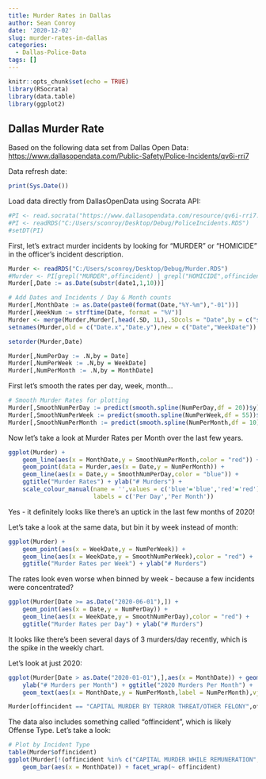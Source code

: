 ```yaml
---
title: Murder Rates in Dallas
author: Sean Conroy
date: '2020-12-02'
slug: murder-rates-in-dallas
categories:
  - Dallas-Police-Data
tags: []
---
```


```r

knitr::opts_chunk$set(echo = TRUE)
library(RSocrata)
library(data.table)
library(ggplot2)

```

## Dallas Murder Rate

Based on the following data set from Dallas Open Data:
<https://www.dallasopendata.com/Public-Safety/Police-Incidents/qv6i-rri7>
    
    
Data refresh date:
```r
print(Sys.Date())
```

Load data directly from DallasOpenData using Socrata API:
```r

#PI <- read.socrata("https://www.dallasopendata.com/resource/qv6i-rri7.csv")
#PI <- readRDS("C:/Users/sconroy/Desktop/Debug/PoliceIncidents.RDS")
#setDT(PI)

```


First, let's extract murder incidents by looking for "MURDER" or "HOMICIDE" in the officer's incident description.
```r
Murder <- readRDS("C:/Users/sconroy/Desktop/Debug/Murder.RDS")
#Murder <- PI[grepl("MURDER",offincident) | grepl("HOMICIDE",offincident),]
Murder[,Date := as.Date(substr(date1,1,10))]

# Add Dates and Incidents / Day & Month counts 
Murder[,MonthDate := as.Date(paste0(format(Date,"%Y-%m"),"-01"))]
Murder[,WeekNum := strftime(Date, format = "%V")]
Murder <- merge(Murder,Murder[,head(.SD, 1L),.SDcols = "Date",by = c("servyr","WeekNum")],by = c("servyr","WeekNum"))
setnames(Murder,old = c("Date.x","Date.y"),new = c("Date","WeekDate"))

setorder(Murder,Date)

Murder[,NumPerDay := .N,by = Date]
Murder[,NumPerWeek := .N,by = WeekDate]
Murder[,NumPerMonth := .N,by = MonthDate]

```


First let's smooth the rates per day, week, month...
```r
# Smooth Murder Rates for plotting
Murder[,SmoothNumPerDay := predict(smooth.spline(NumPerDay,df = 20))$y]
Murder[,SmoothNumPerWeek := predict(smooth.spline(NumPerWeek,df = 55))$y]
Murder[,SmoothNumPerMonth := predict(smooth.spline(NumPerMonth,df = 10))$y]


```


Now let's take a look at Murder Rates per Month over the last few years.
``` r
ggplot(Murder) +
    geom_line(aes(x = MonthDate,y = SmoothNumPerMonth,color = "red")) + 
    geom_point(data = Murder,aes(x = Date,y = NumPerMonth)) + 
    geom_line(aes(x = Date,y = SmoothNumPerDay,color = "blue")) +
    ggtitle("Murder Rates") + ylab("# Murders") + 
    scale_colour_manual(name = '',values = c('blue'='blue','red'='red'),
                        labels = c('Per Day','Per Month'))

```

Yes - it definitely looks like there's an uptick in the last few months of 2020!

Let's take a look at the same data, but bin it by week instead of month:
```r
ggplot(Murder) +
    geom_point(aes(x = WeekDate,y = NumPerWeek)) + 
    geom_line(aes(x = WeekDate,y = SmoothNumPerWeek),color = "red") +
    ggtitle("Murder Rates per Week") + ylab("# Murders")
```

The rates look even worse when binned by week - because a few incidents were concentrated?

```r
ggplot(Murder[Date >= as.Date("2020-06-01"),]) +
    geom_point(aes(x = Date,y = NumPerDay)) + 
    geom_line(aes(x = WeekDate,y = SmoothNumPerDay),color = "red") +
    ggtitle("Murder Rates per Day") + ylab("# Murders")
```

It looks like there's been several days of 3 murders/day recently, which is the spike in the weekly chart.


Let's look at just 2020:
```r
ggplot(Murder[Date > as.Date("2020-01-01"),],aes(x = MonthDate)) + geom_bar() +
    ylab("# Murders per Month") + ggtitle("2020 Murders Per Month") +
    geom_text(aes(x = MonthDate,y = NumPerMonth,label = NumPerMonth),vjust = -0.25)
```

```r
Murder[offincident == "CAPITAL MURDER BY TERROR THREAT/OTHER FELONY",offincident := "CAPITAL MURDER BY TERROR THREAT"]
```

The data also includes something called "offincident", which is likely Offense Type.  Let's take a look:
```r
# Plot by Incident Type
table(Murder$offincident)
ggplot(Murder[!(offincident %in% c("CAPITAL MURDER WHILE REMUNERATION","CRIMINAL NEGLIGENT HOMICIDE (DISTRACTED DRIVING"))]) +
    geom_bar(aes(x = MonthDate)) + facet_wrap(~ offincident)
```
